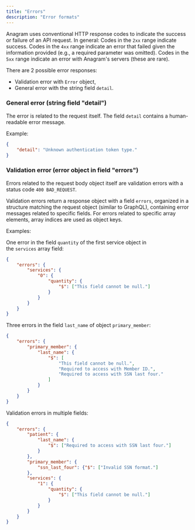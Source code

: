 ```yaml
---
title: "Errors"
description: "Error formats"
---
```


Anagram uses conventional HTTP response codes to indicate the success or failure of an API request. In general: Codes in the `2xx` range indicate success. Codes in the `4xx` range indicate an error that failed given the information provided (e.g., a required parameter was omitted). Codes in the `5xx` range indicate an error with Anagram's servers (these are rare).

There are 2 possible error responses:

- Validation error with `Error` object,
- General error with the string field `detail`.

### General error (string field "detail")

The error is related to the request itself. The field `detail` contains a human-readable error message.

Example:

```json
{
    "detail": "Unknown authentication token type."
}
```

### Validation error (error object in field "errors")

Errors related to the request body object itself are validation errors with a status code `400 BAD_REQUEST`.

Validation errors return a response object with a field `errors`, organized in a structure matching the request object (similar to GraphQL), containing error messages related to specific fields. For errors related to specific array elements, array indices are used as object keys.

Examples:

One error in the field `quantity` of the first service object in the `services` array field:

```json
{
    "errors": {
        "services": {
            "0": {
                "quantity": {
                    "$": ["This field cannot be null."]
                }
            }
        }
    }
}
```

Three errors in the field `last_name` of object `primary_member`:

```json
{
    "errors": {
        "primary_member": {
            "last_name": {
                "$": [
                    "This field cannot be null.",
                    "Required to access with Member ID.",
                    "Required to access with SSN last four."
                ]
            }
        }
    }
}
```

Validation errors in multiple fields:

```json
{
    "errors": {
        "patient": {
            "last_name": {
                "$": ["Required to access with SSN last four."]
            }
        },
        "primary_member": {
            "ssn_last_four": {"$": ["Invalid SSN format."]
        },
        "services": {
            "1": {
                "quantity": {
                    "$": ["This field cannot be null."]
                }
            }
        }
    }
}
```